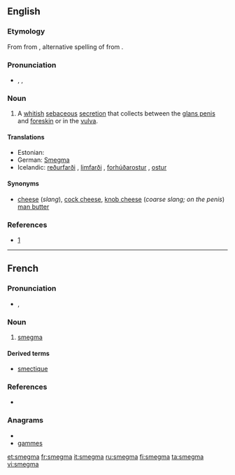 ==English==

===Etymology===
From {{etyl|la|en}} from {{etyl|grc|en}} {{term|σμῆγμα|tr=smēgma|lang=grc|sc=polytonic}}, alternative spelling of {{term|σμῆμα||soap, detergent|tr=smēma|lang=grc|sc=polytonic}} from {{term|σμάω||I wipe, clean|tr=smaō|lang=grc|sc=polytonic}}.

===Pronunciation===
* {{enPR|smĕgʹmə}}, {{IPA|/ˈsmɛgmə/}}, {{SAMPA|/"smEgm@/}}

===Noun===
{{wikipedia}}
{{en-noun|-}}

# A [[whitish]] [[sebaceous]] [[secretion]] that collects between the [[glans penis]] and [[foreskin]] or in the [[vulva]].

====Translations====
* Estonian: {{t+|et|smegma}}
* German: [[Smegma]] {{n}}
* Icelandic: [[reðurfarði]] {{m}}, [[limfarði]] {{m}}, [[forhúðarostur]] {{m}}, [[ostur]] {{m}}

====Synonyms====
* [[cheese]] (''slang''), [[cock cheese]], [[knob cheese]] (''coarse slang; on the penis'') [[man butter]]

===References===
* {{R:Online Etymology Dictionary}} [http://www.etymonline.com/index.php?search=smegma&searchmode=none]

----

==French==

===Pronunciation===
* {{IPA|/smɛɡ.ma/|lang=fr}}, {{SAMPA|/smEg.ma/}}

===Noun===
{{fr-noun|m}}

# [[#English|smegma]]

====Derived terms====
* [[smectique]]

===References===
* {{NPLarousse}}

===Anagrams===
* {{alphagram|aegmms}}
* [[gammes#French|gammes]]

[[et:smegma]]
[[fr:smegma]]
[[it:smegma]]
[[ru:smegma]]
[[fi:smegma]]
[[ta:smegma]]
[[vi:smegma]]